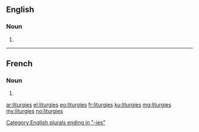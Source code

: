 ==English==

===Noun===
{{head|en}}

# {{plural of|liturgy}}

[[Category:English plurals ending in "-ies"]]

----

==French==

===Noun===
{{head|fr|g=f-p}}

# {{plural of|liturgie|lang=fr}}

[[ar:liturgies]]
[[el:liturgies]]
[[eo:liturgies]]
[[fr:liturgies]]
[[ku:liturgies]]
[[mg:liturgies]]
[[my:liturgies]]
[[no:liturgies]]